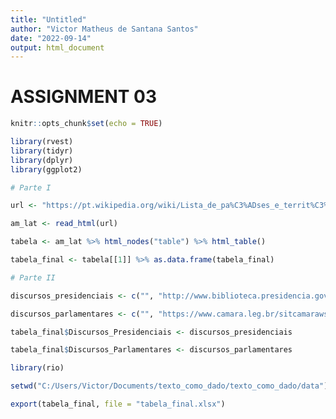 ```yaml
---
title: "Untitled"
author: "Victor Matheus de Santana Santos"
date: "2022-09-14"
output: html_document
---
```


# ASSIGNMENT 03

```r

knitr::opts_chunk$set(echo = TRUE)

library(rvest)
library(tidyr)
library(dplyr)
library(ggplot2)

# Parte I

url <- "https://pt.wikipedia.org/wiki/Lista_de_pa%C3%ADses_e_territ%C3%B3rios_da_Am%C3%A9rica_Latina_e_Caribe_por_PIB_(PPC)"

am_lat <- read_html(url)

tabela <- am_lat %>% html_nodes("table") %>% html_table()

tabela_final <- tabela[[1]] %>% as.data.frame(tabela_final)

# Parte II

discursos_presidenciais <- c("", "http://www.biblioteca.presidencia.gov.br/", "https://presidente.gob.mx/temas/discurso-amlo/", "https://www.casarosada.gob.ar/informacion/discursos", "https://id.presidencia.gov.co/sala-de-prensa/discursos", "https://prensa.presidencia.cl/discursos.aspx", "https://www.gob.pe/institucion/presidencia/informes-publicaciones", "https://presidencia.gob.do/discursos", "https://www.presidencia.gob.ec/discursos/", "https://www.minrex.gob.cu/es/discursos-del-presidente-cubano", "https://prensa.gob.gt/discursos", "https://mppre.gob.ve/discursos/", "https://www.presidencia.gob.pa/Discursos-del-Presidente", "https://millercenter.org/the-presidency/presidential-speeches", "https://www.presidencia.go.cr/comunicados/category/discursos/", NA, NA, NA, "https://www.presidencia.gob.hn/#portfolio", "https://www.presidencia.gob.sv/category/discursos-del-presidente/", "https://otp.tt/category/news/messages-and-speeches/", NA, NA, "https://opm.gov.jm/speeches/", "https://op.gov.gy/index.php/category/speeches/", "https://opm.gov.bs/category/press-office/speeches/", "https://www.elysee.fr/recherche?prod_all_fr%5Bquery%5D=discours%20pr%C3%A9sident", "https://www.elysee.fr/recherche?prod_all_fr%5Bquery%5D=discours%20pr%C3%A9sident", NA, "https://www.gov.uk/search/news-and-communications?keywords=speech&order=relevance", "https://www.elysee.fr/recherche?prod_all_fr%5Bquery%5D=discours%20pr%C3%A9sident", "https://www.gov.uk/search/news-and-communications?keywords=speech&order=relevance", "https://pmo.gov.bb/category/speeches/", "https://millercenter.org/the-presidency/presidential-speeches", "https://www.government.nl/documents?keyword=&startdatum=&einddatum=&issue=All+topics&element=All+ministries&type=Speech", "https://www.government.nl/documents?keyword=&startdatum=&einddatum=&issue=All+topics&element=All+ministries&type=Speech", "https://millercenter.org/the-presidency/presidential-speeches", "https://www.pressoffice.gov.bz/speeches/", "https://www.govt.lc/speeches", NA, NA, "https://www.gov.uk/search/news-and-communications?keywords=speech&order=relevance", NA, "https://www.government.nl/documents?keyword=&startdatum=&einddatum=&issue=All+topics&element=All+ministries&type=Speech", "http://pmoffice.gov.vc/pmoffice/index.php/speeches", "https://www.elysee.fr/recherche?prod_all_fr%5Bquery%5D=discours%20pr%C3%A9sident", "https://www.gov.uk/search/news-and-communications?keywords=speech&order=relevance", "http://dominica.gov.dm/19-government-publications/130-speeches-addresses", "https://www.elysee.fr/recherche?prod_all_fr%5Bquery%5D=discours%20pr%C3%A9sident", "https://www.gov.uk/search/news-and-communications?keywords=speech&order=relevance", "https://www.government.nl/documents?keyword=&startdatum=&einddatum=&issue=All+topics&element=All+ministries&type=Speech", "https://www.gov.uk/search/news-and-communications?keywords=speech&order=relevance", "https://www.gov.uk/search/news-and-communications?keywords=speech&order=relevance", "https://www.government.nl/documents?keyword=&startdatum=&einddatum=&issue=All+topics&element=All+ministries&type=Speech", "https://www.government.nl/documents?keyword=&startdatum=&einddatum=&issue=All+topics&element=All+ministries&type=Speech")

discursos_parlamentares <- c("", "https://www.camara.leg.br/sitcamaraws/SessoesReunioes.asmx/ListarDiscursosPlenario?", NA, "https://www.diputados.gov.ar/diputados/nabdaladem/discursos/", NA, "https://www.bcn.cl/historiapolitica/corporaciones/cuentas_publicas/detalle?tipo=parlamentarios", "https://www.congreso.gob.pe/participacion/museo/congreso/mensajes-presidenciales/?K=", NA, "https://www.congreso.es/busqueda?p_p_id=buscador&p_p_lifecycle=0", NA, NA, NA, NA, "https://www.congress.gov/congressional-record", NA, NA, NA, "https://parlamento.gub.uy/documentosyleyes/discursos", NA, NA, NA, NA, NA, NA, NA, NA, "https://www.assemblee-nationale.fr/dyn/16/comptes-rendus/seance", "https://www.assemblee-nationale.fr/dyn/16/comptes-rendus/seance", NA, "https://archives.parliament.uk/collections/search?s=speeches&qa%5Bkeyword_reference_type%5D=0&qa%5Btitle%5D=&qa%5Bperson%5D=&qa%5Bplace%5D=&qa%5Bsubject%5D=&qa%5Bformat%5D=&qa%5Bidentifier%5D=&qa%5Bdate_from%5D=&qa%5Bdate_to%5D=&cbav=2&cbadvsearchquery=", "https://www.assemblee-nationale.fr/dyn/16/comptes-rendus/seance", "https://archives.parliament.uk/collections/search?s=speeches&qa%5Bkeyword_reference_type%5D=0&qa%5Btitle%5D=&qa%5Bperson%5D=&qa%5Bplace%5D=&qa%5Bsubject%5D=&qa%5Bformat%5D=&qa%5Bidentifier%5D=&qa%5Bdate_from%5D=&qa%5Bdate_to%5D=&cbav=2&cbadvsearchquery=", NA, "https://www.congress.gov/congressional-record", "https://www.government.nl/documents?keyword=&startdatum=&einddatum=&issue=All+topics&element=All+ministries&type=Speech", "https://www.government.nl/documents?keyword=&startdatum=&einddatum=&issue=All+topics&element=All+ministries&type=Speech", "https://www.congress.gov/congressional-record", "https://www.nationalassembly.gov.bz/house-verbatim/", "https://parliament.govt.lc/publications/", NA, NA, "https://archives.parliament.uk/collections/search?s=speeches&qa%5Bkeyword_reference_type%5D=0&qa%5Btitle%5D=&qa%5Bperson%5D=&qa%5Bplace%5D=&qa%5Bsubject%5D=&qa%5Bformat%5D=&qa%5Bidentifier%5D=&qa%5Bdate_from%5D=&qa%5Bdate_to%5D=&cbav=2&cbadvsearchquery=", NA, "https://www.government.nl/documents?keyword=&startdatum=&einddatum=&issue=All+topics&element=All+ministries&type=Speech", NA, "https://www.assemblee-nationale.fr/dyn/16/comptes-rendus/seance", "https://archives.parliament.uk/collections/search?s=speeches&qa%5Bkeyword_reference_type%5D=0&qa%5Btitle%5D=&qa%5Bperson%5D=&qa%5Bplace%5D=&qa%5Bsubject%5D=&qa%5Bformat%5D=&qa%5Bidentifier%5D=&qa%5Bdate_from%5D=&qa%5Bdate_to%5D=&cbav=2&cbadvsearchquery=", NA, "https://www.assemblee-nationale.fr/dyn/16/comptes-rendus/seance", "https://archives.parliament.uk/collections/search?s=speeches&qa%5Bkeyword_reference_type%5D=0&qa%5Btitle%5D=&qa%5Bperson%5D=&qa%5Bplace%5D=&qa%5Bsubject%5D=&qa%5Bformat%5D=&qa%5Bidentifier%5D=&qa%5Bdate_from%5D=&qa%5Bdate_to%5D=&cbav=2&cbadvsearchquery=", "https://www.government.nl/documents?keyword=&startdatum=&einddatum=&issue=All+topics&element=All+ministries&type=Speech", "https://archives.parliament.uk/collections/search?s=speeches&qa%5Bkeyword_reference_type%5D=0&qa%5Btitle%5D=&qa%5Bperson%5D=&qa%5Bplace%5D=&qa%5Bsubject%5D=&qa%5Bformat%5D=&qa%5Bidentifier%5D=&qa%5Bdate_from%5D=&qa%5Bdate_to%5D=&cbav=2&cbadvsearchquery=", "https://archives.parliament.uk/collections/search?s=speeches&qa%5Bkeyword_reference_type%5D=0&qa%5Btitle%5D=&qa%5Bperson%5D=&qa%5Bplace%5D=&qa%5Bsubject%5D=&qa%5Bformat%5D=&qa%5Bidentifier%5D=&qa%5Bdate_from%5D=&qa%5Bdate_to%5D=&cbav=2&cbadvsearchquery=", "https://www.government.nl/documents?keyword=&startdatum=&einddatum=&issue=All+topics&element=All+ministries&type=Speech", "https://www.government.nl/documents?keyword=&startdatum=&einddatum=&issue=All+topics&element=All+ministries&type=Speech")

tabela_final$Discursos_Presidenciais <- discursos_presidenciais

tabela_final$Discursos_Parlamentares <- discursos_parlamentares

library(rio)

setwd("C:/Users/Victor/Documents/texto_como_dado/texto_como_dado/data")

export(tabela_final, file = "tabela_final.xlsx")

```